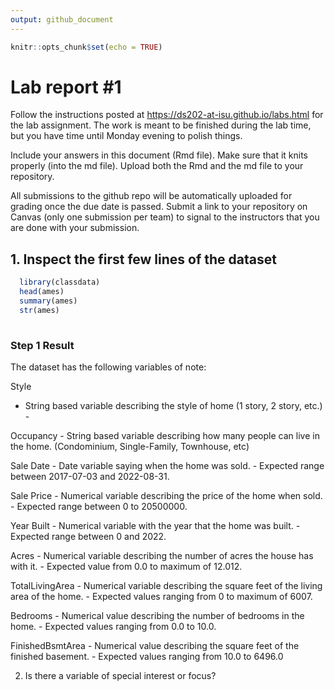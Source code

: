 ```yaml
---
output: github_document
---
```


<!-- README.md is generated from README.Rmd. Please edit the README.Rmd file -->

```r
knitr::opts_chunk$set(echo = TRUE)
```

# Lab report #1

Follow the instructions posted at <https://ds202-at-isu.github.io/labs.html> for the lab assignment. The work is meant to be finished during the lab time, but you have time until Monday evening to polish things.

Include your answers in this document (Rmd file). Make sure that it knits properly (into the md file). Upload both the Rmd and the md file to your repository.

All submissions to the github repo will be automatically uploaded for grading once the due date is passed. Submit a link to your repository on Canvas (only one submission per team) to signal to the instructors that you are done with your submission.

## 1. Inspect the first few lines of the dataset

```r
  
  library(classdata)
  head(ames)
  summary(ames)
  str(ames)
  
```

### Step 1 Result

The dataset has the following variables of note: 

Style 

- String based variable describing the style of home (1 story, 2 story, etc.) - 

Occupancy 
- String based variable describing how many people can live in the home. (Condominium, Single-Family, Townhouse, etc)

Sale Date 
- Date variable saying when the home was sold. 
- Expected range between 2017-07-03 and 2022-08-31.

Sale Price 
- Numerical variable describing the price of the home when sold. 
- Expected range between 0 to 20500000. 

Year Built 
- Numerical variable with the year that the home was built. 
- Expected range between 0 and 2022. 

Acres 
- Numerical variable describing the number of acres the house has with it. 
- Expected value from 0.0 to maximum of 12.012. 

TotalLivingArea
- Numerical variable describing the square feet of the living area of the home. 
- Expected values ranging from 0 to maximum of 6007. 

Bedrooms
- Numerical value describing the number of bedrooms in the home. 
- Expected values ranging from 0.0 to 10.0.

FinishedBsmtArea 
- Numerical value describing the square feet of the finished basement.
- Expected values ranging from 10.0 to 6496.0

2.  Is there a variable of special interest or focus?

